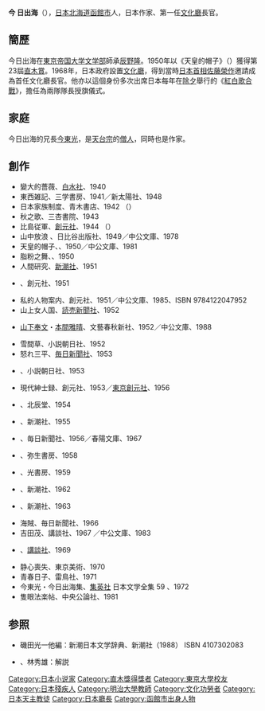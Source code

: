 {{Infobox Officeholder
|name=今 日出海
| image = Kon Hidemi.JPG
| imagesize = 200px
| caption=
| order = 
|office       = {{JPN}}第1任[[文化廳|文化廳]]長官
|term_start  = 1968年6月15日
|term_end     =1972年7月1日
|1blankname    = {{nowrap|[[文部大臣_(日本)|文部大臣]]}}
|1namedata     = [[灘尾弘吉|灘尾弘吉]]<br/>[[坂田道太|坂田道太]]<br/>{{link-ja|高見三郎|高見三郎}}
|predecessor  = 新創職位（末任{{link-ja|文化財保護委員會|文化財保護委員会}}委員長為稻田清助）
|successor    = {{link-ja|安達健二|安達健二}}
| birth_date = {{birth_date|1903|11|6}}
| birth_place = {{JPN}}[[北海道|北海道]][[函館区|函館区]]<br/>（現[[函館市|函館市]]）
| death_date = {{death_date_and_age|1984|7|30|1903|11|6}}
| death_place ={{JPN}}[[神奈川縣|神奈川縣]][[鎌倉市|鎌倉市]] 
| spouse = 
|relatives={{link-ja|今東光|今東光}}（兄）
|occupation = [[小說家|小說家]]、[[評論家|評論家]]、[[翻譯家|翻譯家]]
| party =
| signature = 
|alma_mater=[[東京帝国大学|東京帝国大学]]法國文学科
|website=
|awards=[[直木三十五獎|直木三十五獎]]（1950年）<br>[[勳一等瑞宝章|勳一等瑞宝章]]（1974年）<br>[[文化功勞者|文化功勞者]]（1978年）
}} 
{{japanese|japanese=今 日出海|kana=こん ひでみ|romaji=Kon Hidemi}}

'''今 日出海'''（{{bd|1903年|11月6日|1984年|7月30日|catIdx=Kon, Hidemi}}），[[日本|日本]][[北海道|北海道]][[函館市|函館市]]人，日本作家、第一任[[文化廳|文化廳]]長官。

==簡歷==
今日出海在[[東京帝国大学|東京帝国大学]][[文学部|文学部]]師承[[辰野隆|辰野隆]]。1950年以《天皇的帽子》（{{lang|ja|天皇の帽子}}）獲得第23屆[[直木賞|直木賞]]。1968年，日本政府設置[[文化廳|文化廳]]，得到當時[[日本首相|日本首相]][[佐藤榮作|佐藤榮作]]邀請成為首任文化廳長官。他亦以這個身份多次出席日本每年在[[除夕|除夕]]舉行的《[[紅白歌合戰|紅白歌合戰]]》，擔任為兩隊隊長授旗儀式。

==家庭==
今日出海的兄長[[今東光|今東光]]，是[[天台宗|天台宗]]的[[僧侶|僧人]]，同時也是作家。

==創作==
*變大的薔薇、[[白水社|白水社]]、1940
*東西雑記、三学書房、1941／新太陽社、1948
*日本家族制度、青木書店、1942 （{{lang|ja|被徴用期に仏文仲間が編集した}}）
*秋之歌、三杏書院、1943
*比島従軍、[[創元社|創元社]]、1944 （{{lang|ja|検閲で多くの箇所を削除された}}）
*山中放浪 {{lang|ja|私は比島戦線の浮浪人だつた}}、日比谷出版社、1949／中公文庫、1978
*天皇的帽子、{{lang|ja|ジープ社}}、1950／中公文庫、1981
*脂粉之舞、{{lang|ja|ジープ社}}、1950
*人間研究、[[新潮社|新潮社]]、1951
*{{lang|ja|たぬき部落}}、創元社、1951
*私的人物案内、創元社、1951／中公文庫、1985、ISBN 9784122047952
*山上女人国、[[読売新聞社|読売新聞社]]、1952
*{{lang|ja|悲劇の将軍}} [[山下奉文|山下奉文]]・[[本間雅晴|本間雅晴]]、文藝春秋新社、1952／中公文庫、1988
*雪間草、小説朝日社、1952
*怒れ三平、[[毎日新聞社|毎日新聞社]]、1953
*{{lang|ja|天皇の帽子・いろは紅葉・激流の女}}、小説朝日社、1953
*現代紳士録、創元社、1953／[[東京創元社|東京創元社]]、1956
*{{lang|ja|泣くなお銀}}、北辰堂、1954
*{{lang|ja|晴れた日に}}、新潮社、1955
*{{lang|ja|チョップ先生}}、毎日新聞社、1956／春陽文庫、1967
*{{lang|ja|酔いどれ船}}、弥生書房、1958
*{{lang|ja|人さまざま}}、光書房、1959
*{{lang|ja|まだまだ夜だ}}、新潮社、1962
*{{lang|ja|迷う人迷えぬ人}}、新潮社、1963
*海賊、毎日新聞社、1966
*吉田茂、講談社、1967 ／中公文庫、1983
*{{lang|ja|今日出海対話集}}、[[講談社|講談社]]、1969
*静心喪失、東京美術、1970
*青春日子、雷鳥社、1971
*今東光・今日出海集、[[集英社|集英社]] 日本文学全集 59 、1972
*隻眼法楽帖、中央公論社、1981

==参照==
*磯田光一他編：新潮日本文学辞典、新潮社（1988） ISBN 4107302083
*{{lang|ja|「今日出海：私の人物案内、中公文庫 （1985）」巻末の}}、林秀雄：解説

{{Authority control}}
{{DEFAULTSORT:Kon, Hidemi}}
[[Category:日本小说家|Category:日本小说家]]
[[Category:直木獎得獎者|Category:直木獎得獎者]]
[[Category:東京大學校友|Category:東京大學校友]]
[[Category:日本殘疾人|Category:日本殘疾人]]
[[Category:明治大學教師|Category:明治大學教師]]
[[Category:文化功勞者|Category:文化功勞者]]
[[Category:日本天主教徒|Category:日本天主教徒]]
[[Category:日本廳長|Category:日本廳長]]
[[Category:函館市出身人物|Category:函館市出身人物]]